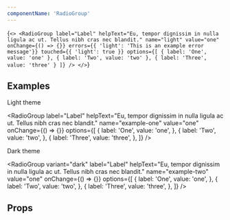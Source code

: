 ```yaml
---
componentName: 'RadioGroup'
---
```


<LiveComponent>{`
<>
<RadioGroup
  label="Label"
  helpText="Eu, tempor dignissim in nulla ligula ac ut. Tellus nibh cras nec blandit."
  name="light"
  value="one"
  onChange={() => {}}
  errors={{ 'light': 'This is an example error message'}}
  touched={{ 'light': true }}
  options={[
    {
      label: 'One',
      value: 'one'
    },
    {
      label: 'Two',
      value: 'two'
    },
    {
      label: 'Three',
      value: 'three'
    }
  ]}
/>
</>
`}</LiveComponent>

## Examples

<p className="g-type-label" style={{ color: 'var(--gray-4)' }}>
  Light theme
</p>

<div style={{padding: "24px", border: "1px solid var(--gray-6)"}}>

<RadioGroup
  label="Label"
  helpText="Eu, tempor dignissim in nulla ligula ac ut. Tellus nibh cras nec blandit."
  name="example-one"
  value="one"
  onChange={() => {}}
  options={[
    {
      label: 'One',
      value: 'one',
    },
    {
      label: 'Two',
      value: 'two',
    },
    {
      label: 'Three',
      value: 'three',
    },
  ]}
/>

</div>

<p className="g-type-label" style={{ color: 'var(--gray-4)' }}>
  Dark theme
</p>

<div style={{padding: "24px", background: "black"}}>

<RadioGroup
  variant="dark"
  label="Label"
  helpText="Eu, tempor dignissim in nulla ligula ac ut. Tellus nibh cras nec blandit."
  name="example-two"
  value="one"
  onChange={() => {}}
  options={[
    {
      label: 'One',
      value: 'one',
    },
    {
      label: 'Two',
      value: 'two',
    },
    {
      label: 'Three',
      value: 'three',
    },
  ]}
/>

</div>

## Props

<PropsTable props={componentProps} />
